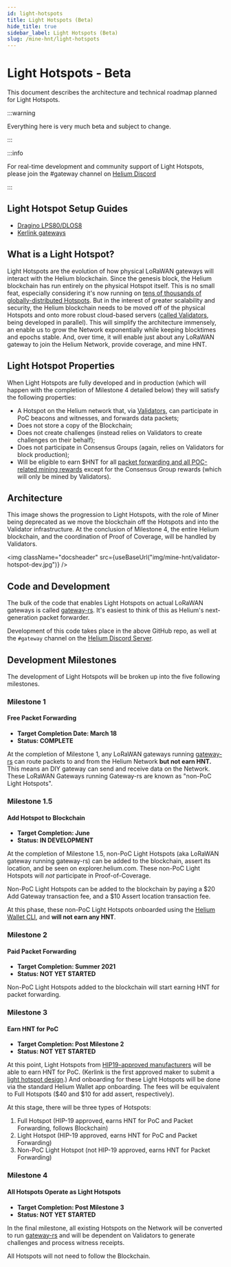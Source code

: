 ```yaml
---
id: light-hotspots
title: Light Hotspots (Beta)
hide_title: true
sidebar_label: Light Hotspots (Beta)
slug: /mine-hnt/light-hotspots
---
```



# Light Hotspots - Beta

This document describes the architecture and technical roadmap planned for Light Hotspots.

:::warning

Everything here is very much beta and subject to change. 

:::

:::info

For real-time development and community support of Light Hotspots, please join the #gateway channel on [Helium Discord](https://discord.gg/helium)

:::

## Light Hotspot Setup Guides

- [Dragino LPS80/DLOS8](/mine-hnt/light-hotspots/guides/dragino)
- [Kerlink gateways](/mine-hnt/light-hotspots/guides/kerlink)

## What is a Light Hotspot?

Light Hotspots are the evolution of how physical LoRaWAN gateways will interact with the Helium blockchain. Since the genesis block, the Helium blockchain has run entirely on the physical Hotspot itself. This is no small feat, especially considering it's now running on [tens of thousands of globally-distributed Hotspots](https://explorer.helium.com/hotspots). But in the interest of greater scalability and security, the Helium blockchain needs to be moved off of the physical Hotspots and onto more robust cloud-based servers ([called Validators](/mine-hnt/validators), being developed in parallel). This will simplify the architecture immensely, an enable us to grow the Network exponentially while keeping blocktimes and epochs stable. And, over time, it will enable just about any LoRaWAN gateway to join the Helium Network, provide coverage, and mine HNT. 

## Light Hotspot Properties

When Light Hotspots are fully developed and in production (which will happen with the completion of Milestone 4 detailed below) they will satisfy the following properties:

* A Hotspot on the Helium network that, via [Validators](/mine-hnt/validators), can participate in PoC beacons and witnesses, and forwards data packets;
* Does not store a copy of the Blockchain;
* Does not create challenges (instead relies on Validators to create challenges on their behalf);
* Does not participate in Consensus Groups (again, relies on Validators for block production);
* Will be eligible to earn $HNT for all [packet forwarding and all POC-related mining rewards](/blockchain/mining/#how-do-hotspots-earn-helium-tokens) except for the Consensus Group rewards (which will only be mined by Validators). 

## Architecture 

This image shows the progression to Light Hotspots, with the role of Miner being deprecated as we move the blockchain off the Hotspots and into the Validator infrastructure. At the conclusion of Milestone 4, the entire Helium blockchain, and the coordination of Proof of Coverage, will be handled by Validators.

<img className="docsheader" src={useBaseUrl("img/mine-hnt/validator-hotspot-dev.jpg")} />


## Code and Development 

The bulk of the code that enables Light Hotspots on actual LoRaWAN gateways is called [gateway-rs](https://github.com/helium/gateway-rs). It's easiest to think of this as Helium's next-generation packet forwarder.

Development of this code takes place in the above GitHub repo, as well at the `#gateway` channel on the [Helium Discord Server](https://discord.gg/helium).

## Development Milestones 

The development of Light Hotspots will be broken up into the five following milestones. 

### Milestone 1 
#### Free Packet Forwarding

* **Target Completion Date: March 18**
* **Status: COMPLETE**

At the completion of Milestone 1, any LoRaWAN gateways running [gateway-rs](https://github.com/helium/gateway-rs) can route packets to and from the Helium Network **but not earn HNT.** This means an DIY gateway can send and receive data on the Network. These LoRaWAN Gateways running Gateway-rs are known as "non-PoC Light Hotspots".


### Milestone 1.5 
#### Add Hotspot to Blockchain

* **Target Completion: June**
* **Status: IN DEVELOPMENT**

At the completion of Milestone 1.5, non-PoC Light Hotspots (aka LoRaWAN gateway running gateway-rs) can be added to the blockchain, assert its location, and be seen on explorer.helium.com. These non-PoC Light Hotspots will *not* participate in Proof-of-Coverage.

Non-PoC Light Hotspots can be added to the blockchain by paying a $20 Add Gateway transaction fee, and a $10 Assert location transaction fee.

At this phase, these non-PoC Light Hotspots onboarded using the [Helium Wallet CLI](https://github.com/helium/helium-wallet-rs), and **will not earn any HNT**. 

### Milestone 2
#### Paid Packet Forwarding

* **Target Completion: Summer 2021**
* **Status: NOT YET STARTED**

Non-PoC Light Hotspots added to the blockchain will start earning HNT for packet forwarding.


### Milestone 3
#### Earn HNT for PoC

* **Target Completion: Post Milestone 2**
* **Status: NOT YET STARTED**

At this point, Light Hotspots from [HIP19-approved manufacturers](/mine-hnt/hotspot-makers/approved-makers) will be able to earn HNT for PoC. (Kerlink is the first approved maker to submit a [light hotspot design](https://github.com/helium/HIP/blob/master/0019-third-party-manufacturers/kerlink.md).) And onboarding for these Light Hotspots will be done via the standard Helium Wallet app onboarding. The fees will be equivalent to Full Hotspots ($40 and $10 for add assert, respectively). 

At this stage, there will be three types of Hotspots:

1. Full Hotspot (HIP-19 approved, earns HNT for PoC and Packet Forwarding, follows Blockchain)
2. Light Hotspot (HIP-19 approved, earns HNT for PoC and Packet Forwarding)
3. Non-PoC Light Hotspot (not HIP-19 approved, earns HNT for Packet Forwarding)

### Milestone 4
#### All Hotspots Operate as Light Hotspots

* **Target Completion: Post Milestone 3**
* **Status: NOT YET STARTED**

In the final milestone, all existing Hotspots on the Network will be converted to run [gateway-rs](https://github.com/helium/gateway-rs) and will be dependent on Validators to generate challenges and process witness receipts.

All Hotspots will not need to follow the Blockchain.


